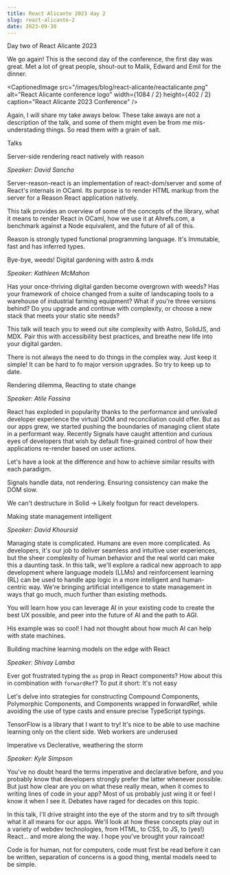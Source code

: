 ```yaml
---
title: React Alicante 2023 day 2
slug: react-alicante-2
date: 2023-09-30
---
```


<Subheading>Day two of React Alicante 2023</Subheading>

We go again!
This is the second day of the conference, the first day was great. Met a lot of great people, shout-out to Malik, Edward and Emil for the dinner.

<CaptionedImage
  src="/images/blog/react-alicante/reactalicante.png"
  alt="React Alicante conference logo"
  width={1084 / 2}
  height={402 / 2}
  caption="React Alicante 2023 Conference"
/>

Again, I will share my take aways below. These take aways are not a description of the talk, and some of them might even be from me mis-understading things.
So read them with a grain of salt.

Talks

<Subheading>Server-side rendering react natively with reason</Subheading>

_Speaker: David Sancho_

<Spacer size="small" />

Server-reason-react is an implementation of react-dom/server and some of React's internals in OCaml. Its purpose is to render HTML markup from the server for a Reason React application natively.

This talk provides an overview of some of the concepts of the library, what it means to render React in OCaml, how we use it at Ahrefs.com, a benchmark against a Node equivalent, and the future of all of this.

<Callout type="tip" title="Takeaway">
  Reason is strongly typed functional programming language. It's Immutable, fast
  and has inferred types.
</Callout>

<Subheading>Bye-bye, weeds! Digital gardening with astro & mdx</Subheading>

_Speaker: Kathleen McMahon_

<Spacer size="small" />

Has your once-thriving digital garden become overgrown with weeds? Has your framework of choice changed from a suite of landscaping tools to a warehouse of industrial farming equipment? What if you're three versions behind? Do you upgrade and continue with complexity, or choose a new stack that meets your static site needs?

<Spacer size="small" />

This talk will teach you to weed out site complexity with Astro, SolidJS, and MDX. Pair this with accessibility best practices, and breathe new life into your digital garden.

<Callout type="tip" title="Takeaway">
  There is not always the need to do things in the complex way. Just keep it
  simple! It can be hard to fo major version upgrades. So try to keep up to
  date.
</Callout>

<Subheading>Rendering dilemma, Reacting to state change</Subheading>

_Speaker: Atile Fassina_

<Spacer size="small" />

React has exploded in popularity thanks to the performance and unrivaled developer experience the virtual DOM and reconciliation could offer. But as our apps grew, we started pushing the boundaries of managing client state in a performant way. Recently Signals have caught attention and curious eyes of developers that wish by default fine-grained control of how their applications re-render based on user actions.

<Spacer size="small" />

Let's have a look at the difference and how to achieve similar results with each paradigm.

<Callout type="tip" title="Takeaway">
Signals handle data, not rendering.
Ensuring consistency can make the DOM slow.
<Spacer size="small" />

We can't destructure in Solid -> Likely footgun for react developers.

</Callout>

<Subheading>Making state management intelligent</Subheading>

_Speaker: David Khoursid_

<Spacer size="small" />

Managing state is complicated. Humans are even more complicated. As developers, it's our job to deliver seamless and intuitive user experiences, but the sheer complexity of human behavior and the real world can make this a daunting task. In this talk, we'll explore a radical new approach to app development where language models (LLMs) and reinforcement learning (RL) can be used to handle app logic in a more intelligent and human-centric way. We're bringing artificial intelligence to state management in ways that go much, much further than existing methods.

<Spacer size="small" />

You will learn how you can leverage AI in your existing code to create the best UX possible, and peer into the future of AI and the path to AGI.

<Callout type="tip" title="Takeaway">
  His example was so cool! I had not thought about how much AI can help with
  state machines.
</Callout>

<Subheading>Building machine learning models on the edge with React</Subheading>

_Speaker: Shivay Lamba_

<Spacer size="small" />

Ever got frustrated typing the `as` prop in React components? How about this in combination with `forwardRef`? To put it short: It's not easy

<Spacer size="small" />

Let's delve into strategies for constructing Compound Components, Polymorphic Components, and Components wrapped in forwardRef, while avoiding the use of type casts and ensure precise TypeScript typings.

<Callout type="tip" title="Takeaway">
  TensorFlow is a library that I want to try! It's nice to be able to use
  machine learning only on the client side. Web workers are underused
</Callout>

<Subheading>Imperative vs Declerative, weathering the storm</Subheading>

_Speaker: Kyle Simpson_

<Spacer size="small" />

You've no doubt heard the terms imperative and declarative before, and you probably know that developers strongly prefer the latter whenever possible. But just how clear are you on what these really mean, when it comes to writing lines of code in your app? Most of us probably just wing it or feel I know it when I see it. Debates have raged for decades on this topic.

<Spacer size="small" />

In this talk, I'll drive straight into the eye of the storm and try to sift through what it all means for our apps. We'll look at how these concepts play out in a variety of webdev technologies, from HTML, to CSS, to JS, to (yes!) React... and more along the way. I hope you've brought your raincoat!

<Callout type="tip" title="Takeaway">
  Code is for human, not for computers, code must first be read before it can be
  written, separation of concerns is a good thing, mental models need to be
  simple.
</Callout>
